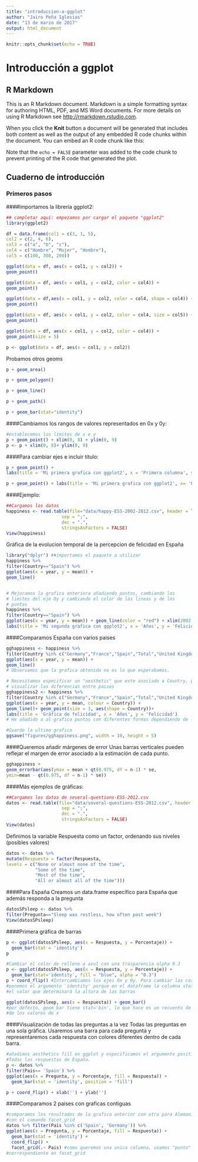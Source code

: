 ---
title: "introduccion-a-ggplot"
author: "Jairo Peña Iglesias"
date: "13 de marzo de 2017"
output: html_document
---

```{r setup, include=FALSE}
knitr::opts_chunk$set(echo = TRUE)
```
# Introducción a ggplot

## R Markdown

This is an R Markdown document. Markdown is a simple formatting syntax for authoring HTML, PDF, and MS Word documents. For more details on using R Markdown see <http://rmarkdown.rstudio.com>.

When you click the **Knit** button a document will be generated that includes both content as well as the output of any embedded R code chunks within the document. You can embed an R code chunk like this:

Note that the `echo = FALSE` parameter was added to the code chunk to prevent printing of the R code that generated the plot.


## Cuaderno de introducción


### Primeros pasos

####Importamos la libreria ggplot2:
```{r, message = FALSE}
## completar aquí: empezamos por cargar el paquete "ggplot2"
library(ggplot2)
```

```{r pressure, echo=FALSE}

df = data.frame(col1 = c(3, 1, 5),
col2 = c(2, 4, 6),
col3 = c("a", "b", "c"),
col4 = c("Hombre", "Mujer", "Hombre"),
col5 = c(100, 300, 200))

ggplot(data = df, aes(x = col1, y = col2)) +
geom_point()

ggplot(data = df, aes(x = col1, y = col2, color = col4)) +
geom_point()

ggplot(data = df,aes(x = col1, y = col2, color = col4, shape = col4)) +
geom_point()

ggplot(data = df, aes(x = col1, y = col2, color = col4, size = col5)) +
geom_point()

ggplot(data = df, aes(x = col1, y = col2, color = col4)) +
geom_point(size = 5)

```


```{r, echo = FALSE}
p <- ggplot(data = df, aes(x = col1, y = col2))

```

Probamos otros geoms

```{r, echo = FALSE}
p + geom_area()

```

```{r, echo = FALSE}
p + geom_polygon()

```

```{r, echo = FALSE}
p + geom_line()

```

```{r, echo = FALSE}
p + geom_path()

```

```{r, echo = FALSE}
p + geom_bar(stat="identity")

```

####Cambiamos los rangos de valores representados en 0x y 0y:
```{r, echo = FALSE}
#establecemos los limites de x e y
p + geom_point() + xlim(0, 8) + ylim(0, 9)
p <- p + xlim(0, 8)+ ylim(0, 9)

```

####Para cambiar ejes e incluir título:
```{r, echo = FALSE}
p + geom_point() +
labs(title = 'Mi primera grafica con ggplot2', x = 'Primera columna', y = 'Segunda columna')
```


```{r, echo = FALSE}
p + geom_point() + labs(title = 'Mi primera grafica con ggplot2', x= 'Primera columna', y= 'Segunda columna') + theme(plot.title = element_text(lineheight=.8, face = "bold"))

```

####Ejemplo:

```{r}
##Cargamos los datos 
happiness <- read.table(file="data/happy-ESS-2002-2012.csv", header = TRUE,
                     sep = ";",
                     dec = ".",
                     stringsAsFactors = FALSE)
View(happiness)
```


Gráfica de la evolucion temporal de la percepcion de felicidad en España
```{r, echo = FALSE}
library("dplyr") #♦importamos el paquete a utilizar
happiness %>% 
filter(Country=="Spain") %>%
ggplot(aes(x = year, y = mean)) +
geom_line()


# Mejoramos la grafica anteriora añadiendo puntos, cambiando los
# limites del eje Oy y cambiando el color de las lineas y de los
# puntos
happiness %>%
filter(Country=="Spain") %>%
ggplot(aes(x = year, y = mean)) + geom_line(color = "red") + xlim(2002, 2012) + ylim(0, 10) + geom_point(color ="green")+
labs(title = 'Mi segunda grafica con ggplot2', x = 'Años', y = 'Felicidad')
```

####Comparamos España con varios paises
```{r, echo = FALSE}
gghappiness <- happiness %>%
filter(Country %in% c("Germany","France","Spain","Total","United Kingdom")) %>%
ggplot(aes(x = year, y = mean)) +
geom_line()
# Observamos que la grafica obtenida no es lo que esperabamos.

# Necesitamos especificar un "aesthetic" que este asociado a Country, para poder
# visualizar las diferencias entre paises
gghappiness2 <- happiness %>%
filter(Country %in% c("Germany","France","Spain","Total","United Kingdom")) %>%
ggplot(aes(x = year, y = mean, colour = Country)) +
geom_line()+ geom_point(size = 3, aes(shape = Country))+
labs(title = 'Gráfica de felicidad', x = 'Años', y = 'Felicidad')
# He añadido a al grafica puntos con diferentes formas dependiendo de la columna pais

#Guardo la ultima grafica
ggsave("figures/gghappiness.png", width = 10, height = 5)

```

####Queremos añadir márgenes de error
Unas barras verticales pueden reflejar el margen de error
asociado a la estimación de cada punto.

```{r}
gghappiness + 
geom_errorbar(aes(ymax = mean + qt(0.975, df = n-1) * se,
ymin=mean - qt(0.975, df = n-1) * se))

```

####Más ejemplos de gráficas:

```{r}
##Cargamos los datos de several-questions-ESS-2012.csv
datos <- read.table(file="data/several-questions-ESS-2012.csv", header = TRUE,
                     sep = ";",
                     dec = ".",
                     stringsAsFactors = FALSE)
View(datos)
```

Definimos la variable Respuesta como un factor, ordenando sus niveles (posibles valores)
```{r}
datos <- datos %>%
mutate(Respuesta = factor(Respuesta,
levels = c("None or almost none of the time",
           "Some of the time",
           "Most of the time",
           "All or almost all of the time")))

```

####Para España
Creamos un data.frame específico para España que además responda a la pregunta
```{r}
datosSPsleep <- datos %>%
filter(Pregunta=="Sleep was restless, how often past week")
View(datosSPsleep)

```

####Primera gráfica de barras

```{r}
p <- ggplot(datosSPsleep, aes(x = Respuesta, y = Porcentaje)) + 
  geom_bar(stat = 'identity')
p

#Cambiar el color de relleno a azul con una trasparencia alpha 0.3
p <- ggplot(datosSPsleep, aes(x = Respuesta, y = Porcentaje)) + 
  geom_bar(stat='identity', fill = "blue", alpha = "0.3")
p + coord_flip() #Intercambiamos los ejes 0x y 0y. Para cambiar las cordenadas x e y haciendo asi que la figura este girada
#ponemos el argumento 'identity' porque en el dataframe la columna stat ya contiene 
#el valor que determinará la altura de las barras

ggplot(datosSPsleep, aes(x = Respuesta)) + geom_bar()
#por defecto, geom_bar tiene stat='bin', lo que hace es un recuento de las frecuencias 
#de los valores de x
```

####Visualización de todas las preguntas a la vez
Todas las preguntas en una sola gráfica. Usaremos una barra para cada pregunta y representaremos cada respuesta con colores diferentes dentro de cada barra.
```{r}
#añadimos aesthetics fill en ggplot y especificamos el argumento position en geom_bar:
#Todas las respuestas de España.
p <- datos %>%
filter(Pais== 'Spain') %>%
ggplot(aes(x = Pregunta, y = Porcentaje, fill = Respuesta)) + 
  geom_bar(stat = 'identity', position = 'fill')

p + coord_flip() + xlab('') + ylab('')
```
####Comparamos 2 paises con graficas contiguas
```{r}
#comparamos los resultados de la grafica anterior con otra para Alemania,
#con el comando facet_grid
datos %>% filter(Pais %in% c('Spain', 'Germany')) %>%
ggplot(aes(x = Pregunta, y = Porcentaje, fill = Respuesta)) + 
  geom_bar(stat = 'identity') + 
  coord_flip() + 
  facet_grid(.~ Pais) #como queremos una unica columna, usamos "punto" para la variable
#correspondiente en facet_grid

```



